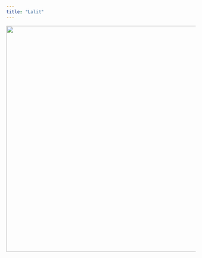 ```yaml
---
title: "Lalit"
---
```


<a href="/datewise"><img src="./images/ithaca-dog-light-cropped.png" width=600 alt=" " /></a>
